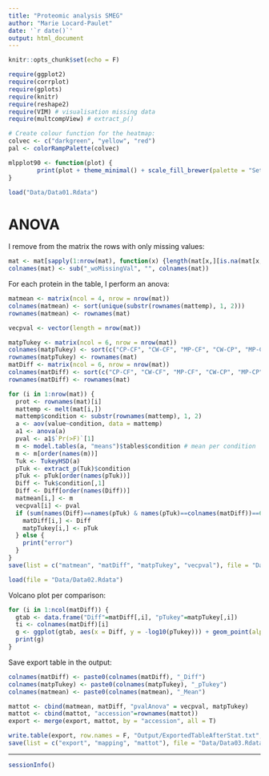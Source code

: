 ```yaml
---
title: "Proteomic analysis SMEG"
author: "Marie Locard-Paulet"
date: '`r date()`'
output: html_document
---
```


```r
knitr::opts_chunk$set(echo = F)
```

```r
require(ggplot2)
require(corrplot)
require(gplots)
require(knitr)
require(reshape2)
require(VIM) # visualisation missing data
require(multcompView) # extract_p()
```

```r
# Create colour function for the heatmap:
colvec <- c("darkgreen", "yellow", "red")
pal <- colorRampPalette(colvec)

mlpplot90 <- function(plot) {
        print(plot + theme_minimal() + scale_fill_brewer(palette = "Set1") + theme(axis.text.x = element_text(angle = 90, hjust = 1, size = 8)))
}
```

```r
load("Data/Data01.Rdata")
```

# ANOVA

I remove from the matrix the rows with only missing values:
```r
mat <- mat[sapply(1:nrow(mat), function(x) {length(mat[x,][is.na(mat[x,])])})<ncol(mat),]
colnames(mat) <- sub("_woMissingVal", "", colnames(mat))
```

For each protein in the table, I perform an anova:
```r
matmean <- matrix(ncol = 4, nrow = nrow(mat))
colnames(matmean) <- sort(unique(substr(rownames(mattemp), 1, 2)))
rownames(matmean) <- rownames(mat)

vecpval <- vector(length = nrow(mat))

matpTukey <- matrix(ncol = 6, nrow = nrow(mat))
colnames(matpTukey) <- sort(c("CP-CF", "CW-CF", "MP-CF", "CW-CP", "MP-CP", "MP-CW"))
rownames(matpTukey) <- rownames(mat)
matDiff <- matrix(ncol = 6, nrow = nrow(mat))
colnames(matDiff) <- sort(c("CP-CF", "CW-CF", "MP-CF", "CW-CP", "MP-CP", "MP-CW"))
rownames(matDiff) <- rownames(mat)

for (i in 1:nrow(mat)) {
  prot <- rownames(mat)[i]
  mattemp <- melt(mat[i,])
  mattemp$condition <- substr(rownames(mattemp), 1, 2)
  a <- aov(value~condition, data = mattemp)
  a1 <- anova(a)
  pval <- a1$`Pr(>F)`[1]
  m <- model.tables(a, "means")$tables$condition # mean per condition
  m <- m[order(names(m))]
  Tuk <- TukeyHSD(a)
  pTuk <- extract_p(Tuk)$condition
  pTuk <- pTuk[order(names(pTuk))]
  Diff <- Tuk$condition[,1]
  Diff <- Diff[order(names(Diff))]
  matmean[i,] <- m
  vecpval[i] <- pval
  if (sum(names(Diff)==names(pTuk) & names(pTuk)==colnames(matDiff))==6) {
    matDiff[i,] <- Diff
    matpTukey[i,] <- pTuk
  } else {
    print("error")
  }
}
save(list = c("matmean", "matDiff", "matpTukey", "vecpval"), file = "Data/Data02.Rdata")
```

```r
load(file = "Data/Data02.Rdata")
```

Volcano plot per comparison:


```r
for (i in 1:ncol(matDiff)) {
  gtab <- data.frame("Diff"=matDiff[,i], "pTukey"=matpTukey[,i])
  ti <- colnames(matDiff)[i]
  g <- ggplot(gtab, aes(x = Diff, y = -log10(pTukey))) + geom_point(alpha = 0.6) + ggtitle(ti) + geom_vline(xintercept = 0) + geom_hline(yintercept = 0) + theme_bw()
  print(g)
}
```

Save export table in the output:

```r
colnames(matDiff) <- paste0(colnames(matDiff), "_Diff")
colnames(matpTukey) <- paste0(colnames(matpTukey), "_pTukey")
colnames(matmean) <- paste0(colnames(matmean), "_Mean")

mattot <- cbind(matmean, matDiff, "pvalAnova" = vecpval, matpTukey)
mattot <- cbind(mattot, "accession"=rownames(mattot))
export <- merge(export, mattot, by = "accession", all = T)

write.table(export, row.names = F, "Output/ExportedTableAfterStat.txt", sep = "\t")
save(list = c("export", "mapping", "mattot"), file = "Data/Data03.Rdata")
```


*******************************************************************************
```r
sessionInfo()
```
